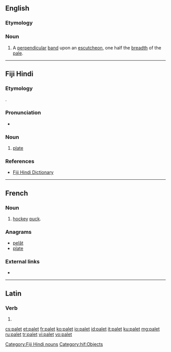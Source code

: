 ==English==

===Etymology===
{{suffix|pale|et|lang=en}}

===Noun===
{{en-noun}}

# {{context|heraldiccharge|lang=en}} A [[perpendicular]] [[band]] upon an [[escutcheon]], one half the [[breadth]] of the [[pale]].

----

==Fiji Hindi==

===Etymology===
{{borrowing|en|plate|lang=hif}}.

===Pronunciation===
* {{IPA|/pəleːʈ/|lang=hif}}

===Noun===
{{head|hif}}

# [[plate]]

===References===
* [http://web.archive.org/20080308065956/www.geocities.com/fijihindi/FijiHindiEnglishDict.htm#p Fiji Hindi Dictionary]

[[Category:Fiji Hindi nouns]]
[[Category:hif:Objects]]

----

==French==

===Noun===
{{fr-noun|m}}

# [[hockey]] [[puck]].

===Anagrams===
* [[pelât#French|pelât]]
* [[plate#French|plate]]

===External links===
* {{R:TLFi}}

----

==Latin==

===Verb===
{{la-verb-form|pālet}}

# {{conjugation of|pālō||3|s|pres|act|sub|lang=la}}

[[cs:palet]]
[[et:palet]]
[[fr:palet]]
[[ko:palet]]
[[io:palet]]
[[id:palet]]
[[it:palet]]
[[ku:palet]]
[[mg:palet]]
[[ru:palet]]
[[tr:palet]]
[[vi:palet]]
[[vo:palet]]